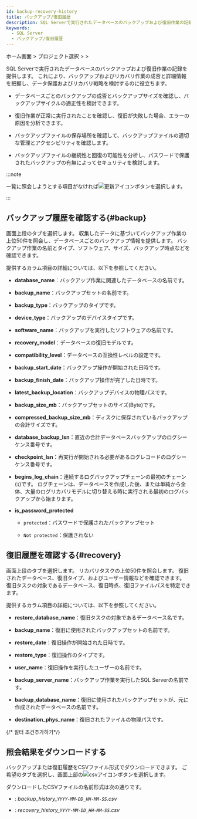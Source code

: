 ```yaml
---
id: backup-recovery-history
title: バックアップ/復旧履歴
description: SQL Serverで実行されたデータベースのバックアップおよび復旧作業の記録を提供します。
keywords:
  - SQL Server
  - バックアップ/復旧履歴
---
```


ホーム画面 &gt; プロジェクト選択 &gt; <Cmdname sid="side_reportStat" className="uitext" /> &gt; <Cmdname sid="side_dbBackupRecoveryHistory" className="uitext" />

SQL Serverで実行されたデータベースのバックアップおよび復旧作業の記録を提供します。 これにより、バックアップおよびリカバリ作業の成否と詳細情報を把握し、データ保護およびリカバリ戦略を検討するのに役立ちます。

- データベースごとのバックアップの成否とバックアップサイズを確認し、バックアップサイクルの適正性を検討できます。

- 復旧作業が正常に実行されたことを確認し、復旧が失敗した場合、エラーの原因を分析できます。

- バックアップファイルの保存場所を確認して、バックアップファイルの適切な管理とアクセシビリティを確認します。

- バックアップファイルの継続性と回復の可能性を分析し、パスワードで保護されたバックアップの有無によってセキュリティを検討します。

:::note

一覧に照会しようとする項目がなければ![更新アイコン](/img/ico-refresh.png)ボタンを選択します。

:::

## バックアップ履歴を確認する{#backup}

画面上段の<Cmdname sid="TTL08690" className="uitext" />タブを選択します。 収集したデータに基づいてバックアップ作業の上位50件を照会し、データベースごとのバックアップ情報を提供します。 バックアップ作業の名前とタイプ、ソフトウェア、サイズ、バックアップ時点などを確認できます。

<ImgLang img="db-backup-history-mssql.png" desc="バックアップ履歴" />

提供するカラム項目の詳細については、以下を参照してください。

- **database_name**：バックアップ作業に関連したデータベースの名前です。

- **backup_name**：バックアップセットの名前です。

- **backup_type**：バックアップのタイプです。

- **device_type**：バックアップのデバイスタイプです。

- **software_name**：バックアップを実行したソフトウェアの名前です。

- **recovery_model**：データベースの復旧モデルです。

- **compatibility_level**：データベースの互換性レベルの設定です。

- **backup_start_date**：バックアップ操作が開始された日時です。

- **backup_finish_date**：バックアップ操作が完了した日時です。

- **latest_backup_location**：バックアップデバイスの物理パスです。

- **backup_size_mb**：バックアップセットのサイズ(Byte)です。

- **compressed_backup_size_mb**：ディスクに保存されているバックアップの合計サイズです。

- **database_backup_lsn**：直近の合計データベースバックアップのログシーケンス番号です。

- **checkpoint_lsn**：再実行が開始される必要があるログレコードのログシーケンス番号です。

- **begins_log_chain**：連続するログバックアップチェーンの最初のチェーン(`1`)です。 ログチェーンは、データベースを作成した後、または単純から全体、大量のログリカバリモデルに切り替える時に実行される最初のログバックアップから始まります。

- **is_password_protected**

  - `protected`：パスワードで保護されたバックアップセット

  - `Not protected`：保護されない

## 復旧履歴を確認する{#recovery}

画面上段の<Cmdname sid="TTL08691" className="uitext" />タブを選択します。 リカバリタスクの上位50件を照会します。 復旧されたデータベース、復旧タイプ、およびユーザー情報などを確認できます。 復旧タスクの対象であるデータベース、復旧時点、復旧ファイルパスを特定できます。

<ImgLang img="db-recovery-history-mssql.png" desc="回復履歴" />

提供するカラム項目の詳細については、以下を参照してください。

- **restore_database_name**：復旧タスクの対象であるデータベース名です。

- **backup_name**：復旧に使用されたバックアップセットの名前です。

- **restore_date**：復旧操作が開始された日時です。

- **restore_type**：復旧操作のタイプです。

- **user_name**：復旧操作を実行したユーザーの名前です。

- **backup_server_name**：バックアップ作業を実行したSQL Serverの名前です。

- **backup_database_name**：復旧に使用されたバックアップセットが、元に作成されたデータベースの名前です。

- **destination_phys_name**：復旧されたファイルの物理パスです。

{/* 필터 조건추가하기*/}

<Dbsqlfilter level={2} />

## 照会結果をダウンロードする

バックアップまたは復旧履歴をCSVファイル形式でダウンロードできます。 ご希望のタブを選択し、画面上部の![csvアイコン](/img/ic-csv-download-ms.svg)ボタンを選択します。

ダウンロードしたCSVファイルの名前形式は次の通りです。

- <Cmdname sid="TTL08690" className="uitext" />: *backup\_history\_`YYYY-MM-DD_HH-MM-SS`.csv*

- <Cmdname sid="TTL08691" className="uitext" />: *recovery\_history\_`YYYY-MM-DD_HH-MM-SS`.csv*
